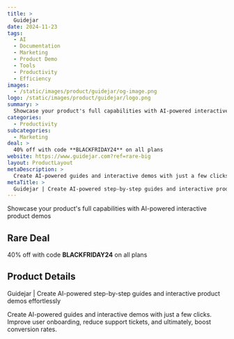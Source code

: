 ```yaml
---
title: >
  Guidejar
date: 2024-11-23
tags:
  - AI
  - Documentation
  - Marketing
  - Product Demo
  - Tools
  - Productivity
  - Efficiency
images:
  - /static/images/product/guidejar/og-image.png
logo: /static/images/product/guidejar/logo.png
summary: >
  Showcase your product's full capabilities with AI-powered interactive product demos
categories:
  - Productivity
subcategories:
  - Marketing
deal: >
  40% off with code **BLACKFRIDAY24** on all plans
website: https://www.guidejar.com?ref=rare-big
layout: ProductLayout
metaDescription: >
  Create AI-powered guides and interactive demos with just a few clicks. Improve user onboarding, reduce support tickets, and ultimately, boost conversion rates.
metaTitle: >
  Guidejar | Create AI-powered step-by-step guides and interactive product demos effortlessly
---
```

Showcase your product's full capabilities with AI-powered interactive product demos

## Rare Deal

40% off with code **BLACKFRIDAY24** on all plans

## Product Details
Guidejar | Create AI-powered step-by-step guides and interactive product demos effortlessly

Create AI-powered guides and interactive demos with just a few clicks. Improve user onboarding, reduce support tickets, and ultimately, boost conversion rates.
